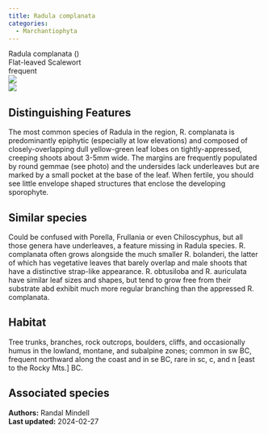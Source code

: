```yaml
---
title: Radula complanata
categories:
  - Marchantiophyta
---
```


<div class="info-panel">
 <div class="info-top">
  <div class="taxon-scientific"><span class="taxon-name">Radula complanata</span> <span class="taxon-authority"></span> <span class="taxon-family">()</span></div>
  <div class="taxon-common">Flat-leaved Scalewort</div>
 </div>
 <div class="info-bottom">
  <div class="taxon-qnd"></div>
  <div class="taxon-abundance">frequent</div>
 </div>
</div>

<div class="tab-index">
 <div class="tab-eye tab-active"><img src="../img/bryo guide eye.png"/></div>
 <div class="tab-microscope"><img src="../img/bryo guide microscope.png"/></div>
</div>

## Distinguishing Features

The most common species of Radula in the region, R. complanata is predominantly epiphytic (especially at low elevations) and composed of closely-overlapping dull yellow-green leaf lobes on tightly-appressed, creeping shoots about 3-5mm wide. The margins are frequently populated by round gemmae (see photo) and the undersides lack underleaves but are marked by a small pocket at the base of the leaf. When fertile, you should see little envelope shaped structures that enclose the developing sporophyte.

## Similar species

Could be confused with Porella, Frullania or even Chiloscyphus, but all those genera have underleaves, a feature missing in Radula species. R. complanata often grows alongside the much smaller R. bolanderi, the latter of which has vegetative leaves that barely overlap and male shoots that have a distinctive strap-like appearance. R. obtusiloba and R. auriculata have similar leaf sizes and shapes, but tend to grow free from their substrate abd exhibit much more regular branching than the appressed R. complanata.

## Habitat

Tree trunks, branches, rock outcrops, boulders, cliffs, and occasionally humus in the lowland, montane, and subalpine zones; common in sw BC, frequent northward along the coast and in se BC, rare in sc, c, and n [east to the Rocky Mts.] BC.

## Associated species



<div class="taxon-footer">
 <div class="taxon-authors"><b>Authors:</b> <span>Randal Mindell</span></div>
 <div class="taxon-update"><b>Last updated:</b> <span>2024-02-27</span></div>
</div>

